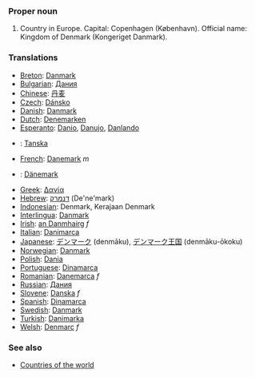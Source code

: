 ===Proper noun===

# Country in Europe. Capital:  Copenhagen (København). Official name: Kingdom of Denmark (Kongeriget Danmark).

===Translations===
*[[Breton]]: [[Danmark]]
*[[Bulgarian]]: [[Дания]]
*[[Chinese]]: [[丹麦]]
*[[Czech]]: [[Dánsko]]
*[[Danish]]: [[Danmark]]
*[[Dutch]]: [[Denemarken]]
*[[Esperanto]]: [[Danio]], [[Danujo]], [[Danlando]]
*{{fi}}: [[Tanska]]
*[[French]]: [[Danemark]] ''m''
*{{de}}: [[Dänemark]]
*[[Greek]]: [[Δανία]]
*[[Hebrew]]: [[דנמרק]] (De'ne'mark)
*[[Indonesian]]: Denmark, Kerajaan Denmark
*[[Interlingua]]: [[Danmark]]
*[[Irish]]: [[an Danmhairg]] ''f''
*[[Italian]]: [[Danimarca]]
*[[Japanese]]: [[デンマーク]] (denmāku),  [[デンマーク]][[王国]] (denmāku-ōkoku)
*[[Norwegian]]: [[Danmark]]
*[[Polish]]: [[Dania]]
*[[Portuguese]]: [[Dinamarca]]
*[[Romanian]]: [[Danemarca]] ''f''
*[[Russian]]: [[Дания]]
*[[Slovene]]: [[Danska]] ''f''
*[[Spanish]]: [[Dinamarca]]
*[[Swedish]]: [[Danmark]]
*[[Turkish]]: [[Danimarka]]
*[[Welsh]]: [[Denmarc]] ''f''

===See also===
*[[Countries of the world]]